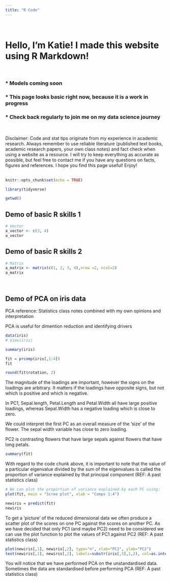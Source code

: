 ```yaml
---
title: "R Code"
---
```

<br>

# Hello, I'm Katie! I made this website using R Markdown!
<br>

### * Models coming soon

### * This page looks basic right now, because it is a work in progress

### * Check back regularly to join me on my data science journey
<br>

Disclaimer: Code and stat tips originate from my experience in academic research. Always remember to use reliable literature (published text books, academic research papers, your own class notes) and fact check when using a website as a resource. I will try to keep everything as accurate as possible, but feel free to contact me if you have any questions on facts, figures and references. I hope you find this page useful! Enjoy!
<br>
<br>

```r
knitr::opts_chunk$set(echo = TRUE)
```

```r
library(tidyverse)
```

```r
getwd()
```

## Demo of basic R skills 1
```r
# Vector
a_vector <- c(3, 4)
a_vector
```

## Demo of basic R skills 2
```r
# Matrix
a_matrix <- matrix(c(1, 2, 3, 4),nrow =2, ncol=2)
a_matrix
```
<br>

## Demo of PCA on iris data

PCA reference: Statistics class notes combined with my own opinions and interpretation
<br>

PCA is useful for dimention reduction and identifying drivers
<br>

```r
data(iris)
# View(iris)
```

```r
summary(iris)
```

```r
fit = prcomp(iris[,1:4])
fit
```

```r
round(fit$rotation, 2)
```
The magnitude of the loadings are important, however the signs on the loadings are arbitrary. It matters if the loadings have opposite signs, but not which is positive and which is negative.
<br>

In PC1, Sepal.length, Petal.Length and Petal.Width all have large positive loadings, whereas Sepal.Width has a negative loading which is close to zero.
<br>

We could interpret the first PC as an overall measure of the ‘size’ of the flower. The sepal width variable has close to zero loading.
<br>

PC2 is contrasting flowers that have large sepals against flowers that have long petals.
<br>

```r
summary(fit)
```

With regard to the code chunk above, it is important to note that the value of a particular eigenvalue divided by the sum of the eigenvalues is called the proportion of variance 
explained by that principal component (REF: A past statistics class) 

```r
# We can plot the proportion of variance explained by each PC using:
plot(fit, main = "Scree plot", xlab = "Comps 1:4")
```

```r
newiris = predict(fit)
newiris
```

To get a ‘picture’ of the reduced dimensional data we often produce a scatter plot of the scores on one PC against the scores on another PC. As we have decided that only PC1 (and maybe PC2) need to be considered we can use the plot function to plot the values of PC1 against PC2 (REF: A past statistics class) 

```r
plot(newiris[,1], newiris[,2], type="n", xlab="PC1", ylab="PC2")
text(newiris[,1], newiris[,2], labels=substr(iris[,5],1,2), col=as.integer(iris[,5]))
```

You will notice that we have performed PCA on the unstandardised data. Sometimes the data are standardised before performing PCA (REF: A past statistics class) 

